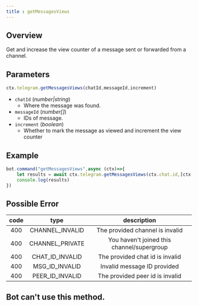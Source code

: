 ```yaml
--- 
title : getMessagesViews 
--- 
```

## Overview 
Get and increase the view counter of a message sent or forwarded from a channel. 
## Parameters 
```ts 
ctx.telegram.getMessagesViews(chatId,messageId,increment)
```
- `chatId` (_number|string_) 
    - Where the message was found.
- `messageId` (_number[]_) 
    - IDs of message.
- `increment` (_boolean_) 
    - Whether to mark the message as viewed and increment the view counter 
## Example 
```ts headlight=2
bot.command("getMessagesViews",async (ctx)=>{
    let results = await ctx.telegram.getMessagesViews(ctx.chat.id,[ctx.id]) 
    console.log(results) 
})
```
## Possible Error 
| code | type | description | 
| :---: | :---: | :------:| 
| 400 | CHANNEL_INVALID | The provided channel is invalid | 
| 400 | CHANNEL_PRIVATE | You haven't joined this channel/supergroup | 
| 400 | CHAT_ID_INVALID | The provided chat id is invalid | 
| 400 | MSG_ID_INVALID | Invalid message ID provided | 
| 400 | PEER_ID_INVALID | The provided peer id is invalid | 

## Bot can't use this method.